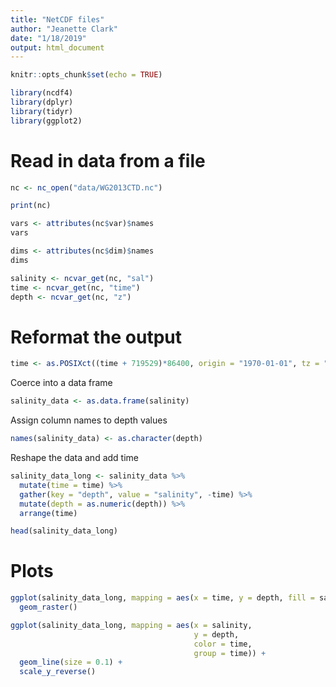 ```yaml
---
title: "NetCDF files"
author: "Jeanette Clark"
date: "1/18/2019"
output: html_document
---
```


```r
knitr::opts_chunk$set(echo = TRUE)
```


```r
library(ncdf4)
library(dplyr)
library(tidyr)
library(ggplot2)
```


# Read in data from a file

```r
nc <- nc_open("data/WG2013CTD.nc")
```

```r
print(nc)
```

```r
vars <- attributes(nc$var)$names
vars
```

```r
dims <- attributes(nc$dim)$names
dims
```
 

```r
salinity <- ncvar_get(nc, "sal")
time <- ncvar_get(nc, "time")
depth <- ncvar_get(nc, "z")
```


# Reformat the output

```r
time <- as.POSIXct((time + 719529)*86400, origin = "1970-01-01", tz = "UTC")
```

Coerce into a data frame

```r
salinity_data <- as.data.frame(salinity)
```

Assign column names to depth values

```r
names(salinity_data) <- as.character(depth)
```

Reshape the data and add time


```r
salinity_data_long <- salinity_data %>% 
  mutate(time = time) %>% 
  gather(key = "depth", value = "salinity", -time) %>% 
  mutate(depth = as.numeric(depth)) %>% 
  arrange(time)

head(salinity_data_long)
```


# Plots

```r
ggplot(salinity_data_long, mapping = aes(x = time, y = depth, fill = salinity)) +
  geom_raster()
```

```r
ggplot(salinity_data_long, mapping = aes(x = salinity, 
                                         y = depth, 
                                         color = time,
                                         group = time)) +
  geom_line(size = 0.1) +
  scale_y_reverse()
```



